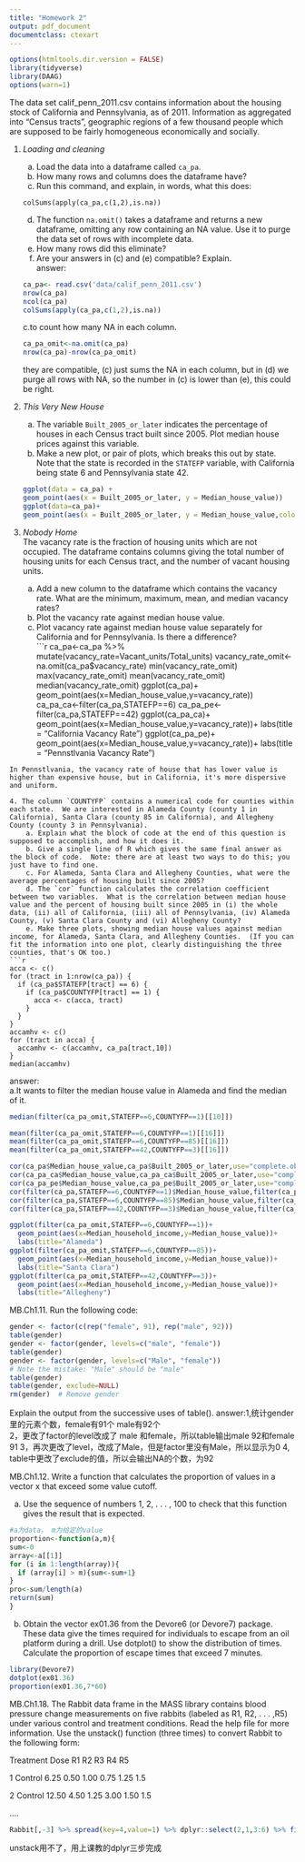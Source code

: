 ```yaml
---
title: "Homework 2"
output: pdf_document
documentclass: ctexart
---
```

```r
options(htmltools.dir.version = FALSE)
library(tidyverse)
library(DAAG)
options(warn=1)
```

The data set calif_penn_2011.csv contains information about the housing stock of California and Pennsylvania, as of 2011.  Information as aggregated into "Census tracts", geographic regions of a few thousand people which are supposed to be fairly homogeneous economically and socially.

1. _Loading and cleaning_
    a. Load the data into a dataframe called `ca_pa`.
    b. How many rows and columns does the dataframe have?
    c. Run this command, and explain, in words, what this does:
```
colSums(apply(ca_pa,c(1,2),is.na))
```
    d. The function `na.omit()` takes a dataframe and returns a new dataframe, omitting any row containing an NA value.  Use it to purge the data set of rows with incomplete data.
    e. How many rows did this eliminate?
    f. Are your answers in (c) and (e) compatible? Explain.  
answer:
```r
ca_pa<- read.csv('data/calif_penn_2011.csv')
nrow(ca_pa)
ncol(ca_pa)
colSums(apply(ca_pa,c(1,2),is.na))
```
c.to count how many NA in each column.  
```r
ca_pa_omit<-na.omit(ca_pa)
nrow(ca_pa)-nrow(ca_pa_omit)
```
they are compatible, (c) just sums the NA in each column, but in (d) we purge all rows with NA, so the number in (c) is lower than (e), this could be right.

2. _This Very New House_  
    a. The variable `Built_2005_or_later` indicates the percentage of houses in each Census tract built since 2005.  Plot median house prices against this variable.
    b. Make a new plot, or pair of plots, which breaks this out by state.  Note that the state is recorded in the `STATEFP` variable, with California being state 6 and Pennsylvania state 42.  
```r
ggplot(data = ca_pa) +
geom_point(aes(x = Built_2005_or_later, y = Median_house_value))
ggplot(data=ca_pa)+
geom_point(aes(x = Built_2005_or_later, y = Median_house_value,color=STATEFP))
```


3. _Nobody Home_  
The vacancy rate is the fraction of housing units which are not occupied.  The dataframe contains columns giving the total number of housing units for each Census tract, and the number of vacant housing units.  
    a. Add a new column to the dataframe which contains the vacancy rate.  What are the minimum, maximum, mean, and median vacancy rates?
    b. Plot the vacancy rate against median house value.
    c. Plot vacancy rate against median house value separately for California and for Pennsylvania.  Is there a difference?  
```r
ca_pa<-ca_pa %>% mutate(vacancy_rate=Vacant_units/Total_units)
vacancy_rate_omit<-na.omit(ca_pa$vacancy_rate)
min(vacancy_rate_omit)
max(vacancy_rate_omit)
mean(vacancy_rate_omit)
median(vacancy_rate_omit)
ggplot(ca_pa)+
  geom_point(aes(x=Median_house_value,y=vacancy_rate))
ca_pa_ca<-filter(ca_pa,STATEFP==6)
ca_pa_pe<-filter(ca_pa,STATEFP==42)
ggplot(ca_pa_ca)+
  geom_point(aes(x=Median_house_value,y=vacancy_rate))+
  labs(title = "California Vacancy Rate")
ggplot(ca_pa_pe)+
  geom_point(aes(x=Median_house_value,y=vacancy_rate))+
  labs(title = "Pennstlvania Vacancy Rate")

```
In Pennstlvania, the vacancy rate of house that has lower value is higher than expensive house, but in California, it's more dispersive and uniform.
    
4. The column `COUNTYFP` contains a numerical code for counties within each state.  We are interested in Alameda County (county 1 in California), Santa Clara (county 85 in California), and Allegheny County (county 3 in Pennsylvania).
    a. Explain what the block of code at the end of this question is supposed to accomplish, and how it does it.
    b. Give a single line of R which gives the same final answer as the block of code.  Note: there are at least two ways to do this; you just have to find one.
    c. For Alameda, Santa Clara and Allegheny Counties, what were the average percentages of housing built since 2005?
    d. The `cor` function calculates the correlation coefficient between two variables.  What is the correlation between median house value and the percent of housing built since 2005 in (i) the whole data, (ii) all of California, (iii) all of Pennsylvania, (iv) Alameda County, (v) Santa Clara County and (vi) Allegheny County?
    e. Make three plots, showing median house values against median income, for Alameda, Santa Clara, and Allegheny Counties.  (If you can fit the information into one plot, clearly distinguishing the three counties, that's OK too.)
```r
acca <- c()
for (tract in 1:nrow(ca_pa)) {
  if (ca_pa$STATEFP[tract] == 6) {
    if (ca_pa$COUNTYFP[tract] == 1) {
      acca <- c(acca, tract)
    }
  }
}
accamhv <- c()
for (tract in acca) {
  accamhv <- c(accamhv, ca_pa[tract,10])
}
median(accamhv)
```
answer:  
a.It wants to filter the median house value in Alameda and find the median of it.
```r
median(filter(ca_pa_omit,STATEFP==6,COUNTYFP==1)[[10]])
```
```r
mean(filter(ca_pa_omit,STATEFP==6,COUNTYFP==1)[[16]])
mean(filter(ca_pa_omit,STATEFP==6,COUNTYFP==85)[[16]])
mean(filter(ca_pa_omit,STATEFP==42,COUNTYFP==3)[[16]])
```
```r
cor(ca_pa$Median_house_value,ca_pa$Built_2005_or_later,use="complete.obs")
cor(ca_pa_ca$Median_house_value,ca_pa_ca$Built_2005_or_later,use="complete.obs")
cor(ca_pa_pe$Median_house_value,ca_pa_pe$Built_2005_or_later,use="complete.obs")
cor(filter(ca_pa,STATEFP==6,COUNTYFP==1)$Median_house_value,filter(ca_pa,STATEFP==6,COUNTYFP==1)$Built_2005_or_later,use="complete.obs")
cor(filter(ca_pa,STATEFP==6,COUNTYFP==85)$Median_house_value,filter(ca_pa,STATEFP==6,COUNTYFP==85)$Built_2005_or_later,use="complete.obs")
cor(filter(ca_pa,STATEFP==42,COUNTYFP==3)$Median_house_value,filter(ca_pa,STATEFP==42,COUNTYFP==3)$Built_2005_or_later,use="complete.obs")
```
```r
ggplot(filter(ca_pa_omit,STATEFP==6,COUNTYFP==1))+
  geom_point(aes(x=Median_household_income,y=Median_house_value))+
  labs(title="Alameda")
ggplot(filter(ca_pa_omit,STATEFP==6,COUNTYFP==85))+
  geom_point(aes(x=Median_household_income,y=Median_house_value))+
  labs(title="Santa Clara")
ggplot(filter(ca_pa_omit,STATEFP==42,COUNTYFP==3))+
  geom_point(aes(x=Median_household_income,y=Median_house_value))+
  labs(title="Allegheny")
```



MB.Ch1.11. Run the following code:
```r
gender <- factor(c(rep("female", 91), rep("male", 92)))
table(gender)
gender <- factor(gender, levels=c("male", "female"))
table(gender)
gender <- factor(gender, levels=c("Male", "female"))
# Note the mistake: "Male" should be "male"
table(gender)
table(gender, exclude=NULL)
rm(gender)  # Remove gender
```
Explain the output from the successive uses of table().
answer:1,统计gender里的元素个数，female有91个 male有92个  
2，更改了factor的level改成了 male 和female，所以table输出male 92和female 91
3，再次更改了level，改成了Male，但是factor里没有Male，所以显示为0
4, table中更改了exclude的值，所以会输出NA的个数，为92
     
MB.Ch1.12. Write a function that calculates the proportion of values in a vector x that exceed some value cutoff.

(a) Use the sequence of numbers 1, 2, . . . , 100 to check that this function gives the result that is expected.
```r
#a为data， m为给定的value
proportion<-function(a,m){
sum<-0  
array<-a[[1]]
for (i in 1:length(array)){
  if (array[i] > m){sum<-sum+1}
}
pro<-sum/length(a)
return(sum)
}
```

(b) Obtain the vector ex01.36 from the Devore6 (or Devore7) package. These data give the times required for individuals to escape from an oil platform during a drill. Use dotplot() to show the distribution of times. Calculate the proportion of escape times that exceed 7 minutes.
```r
library(Devore7)
dotplot(ex01.36)
proportion(ex01.36,7*60)
```

MB.Ch1.18. The Rabbit data frame in the MASS library contains blood pressure change measurements on five rabbits (labeled as R1, R2, . . . ,R5) under various control and treatment conditions. Read the help file for more information. Use the unstack() function (three times) to convert Rabbit to the following form:

Treatment Dose   R1   R2   R3   R4   R5 

1 Control 6.25  0.50 1.00 0.75 1.25 1.5 

2 Control 12.50 4.50 1.25 3.00 1.50 1.5 

....
```r
Rabbit[,-3] %>% spread(key=4,value=1) %>% dplyr::select(2,1,3:6) %>% filter(Treatment=="Control",Dose%in% c(6.25,12.5))
```

unstack用不了，用上课教的dplyr三步完成